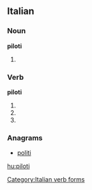 ==Italian==

===Noun===
'''piloti''' {{m}}

# {{plural of|[[pilota]]|lang=Italian}}

===Verb===
'''piloti'''

# {{form of|[[second-person|Second-person]] [[singular]] [[present tense]]|[[pilotare#Italian|pilotare]]|lang=Italian}}
# {{form of|[[first-person|First-person]] singular, second-person singular and [[third-person]] singular [[present subjunctive]]|pilotare#Italian|pilotare|lang=Italian}}
# {{form of|Third-person singular [[imperative]]|pilotare#Italian|pilotare|lang=Italian}}

===Anagrams===
* {{alphagram|iilopt}} [[politi#Italian|politi]]
[[Category:Italian verb forms]]

[[hu:piloti]]